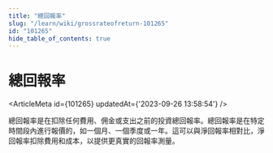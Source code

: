 ```yaml
---
title: "總回報率"
slug: "/learn/wiki/grossrateofreturn-101265"
id: "101265"
hide_table_of_contents: true
---
```



# 總回報率

<ArticleMeta id={101265} updatedAt={'2023-09-26 13:58:54'} />
<div className='border-solid border-b border-t-0 my-4 border-[var(--ifm-color-gray-300)]' />

總回報率是在扣除任何費用、佣金或支出之前的投資總回報率。總回報率是在特定時間段內進行報價的，如一個月、一個季度或一年。這可以與淨回報率相對比，淨回報率扣除費用和成本，以提供更真實的回報率測量。
